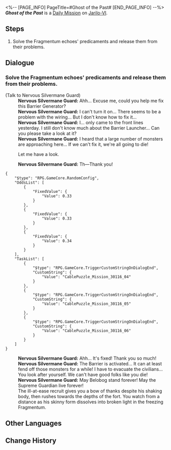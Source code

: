 <%-- [PAGE_INFO]
PageTitle=#Ghost of the Past#
[END_PAGE_INFO] --%>
{{Stub|Dialogue.}}
{{Mission Infobox
|id            = 3011609
|title         = 
|image         = <!--Mission Ghost of the Past.png-->
|type          = Daily
|event_name    = 
|chapter       = 
|requirements  = {{subst:void|<!--Unknown: {"Type":"Manual"}-->}}
|summary       = <!--official mission summary from Fate's Atlas-->
|characters    = Nervous Silvermane Guard; Trailblazer
|startLocation = [[Jarilo-VI]] - [[Corridor of Fading Echoes]]
|world         = Jarilo-VI
|area          = Corridor of Fading Echoes
|prev          = 
|next          = 
|rewards       = Credit*5,000
}}
'''''Ghost of the Past''''' is a [[Daily Mission]] on [[Jarilo-VI]].

==Steps==
# Solve the Fragmentum echoes' predicaments and release them from their problems.

<!--
==Gameplay Notes==

--><!--
==Trial Character==

-->
==Dialogue==
{{Stub Dialogue}}
===Solve the Fragmentum echoes' predicaments and release them from their problems.{{subst:void|<!--301160901-->}}===
{{Mission Description|type=daily|location=Corridor of Fading Echoes|Some Silvermane Guard patrols spotted illusory echoes in the Fragmentum who are stuck inside due to unfinished businesses. Help them.<br />The nervous Silvermane Guard wants to repair the Barrier Generator...}}
{{Dialogue Start}}

;(Talk to Nervous Silvermane Guard)
:'''Nervous Silvermane Guard:''' Ahh... Excuse me, could you help me fix this Barrier Generator?
:'''Nervous Silvermane Guard:''' I can't turn it on... There seems to be a problem with the wiring... But I don't know how to fix it...
:'''Nervous Silvermane Guard:''' I... only came to the front lines yesterday. I still don't know much about the Barrier Launcher... Can you please take a look at it?
:'''Nervous Silvermane Guard:''' I heard that a large number of monsters are approaching here... If we can't fix it, we're all going to die!
:{{DIcon|Arrow}} Let me have a look.
:'''Nervous Silvermane Guard:''' Th&mdash;Thank you!
<pre>{
	"$type": "RPG.GameCore.RandomConfig",
	"OddsList": [
		{
			"FixedValue": {
				"Value": 0.33
			}
		},
		{
			"FixedValue": {
				"Value": 0.33
			}
		},
		{
			"FixedValue": {
				"Value": 0.34
			}
		}
	],
	"TaskList": [
		{
			"$type": "RPG.GameCore.TriggerCustomStringOnDialogEnd",
			"CustomString": {
				"Value": "CablePuzzle_Mission_30116_04"
			}
		},
		{
			"$type": "RPG.GameCore.TriggerCustomStringOnDialogEnd",
			"CustomString": {
				"Value": "CablePuzzle_Mission_30116_05"
			}
		},
		{
			"$type": "RPG.GameCore.TriggerCustomStringOnDialogEnd",
			"CustomString": {
				"Value": "CablePuzzle_Mission_30116_06"
			}
		}
	]
}</pre>
:'''Nervous Silvermane Guard:''' Ahh... It's fixed! Thank you so much!
:'''Nervous Silvermane Guard:''' The Barrier is activated... It can at least fend off those monsters for a while! I have to evacuate the civilians... You look after yourself. We can't have good folks like you die!
:'''Nervous Silvermane Guard:''' May Belobog stand forever! May the Supreme Guardian live forever!
:The ill-at-ease recruit gives you a bow of thanks despite his shaking body, then rushes towards the depths of the fort. You watch from a distance as his skinny form dissolves into broken light in the freezing Fragmentum.
{{Dialogue End}}

==Other Languages==
{{Other Languages
|en   = Ghost of the Past
|zhs  = 过去之灵
|zht  = 過去之靈
|ja   = 過去の霊
|ko   = 과거의 영혼
|es   = Un fantasma del pasado
|fr   = Fantôme du passé
|ru   = Призрак прошлого
|th   = วิญญาณจากอดีต
|vi   = Linh Hồn Xưa Cũ
|de   = Geist aus der Vergangenheit
|id   = Hantu dari Masa Lalu
|pt   = Fantasma do Passado
}}

==Change History==
{{Change History|1.0}}
